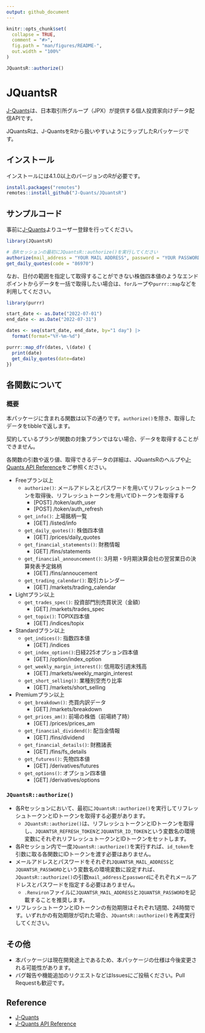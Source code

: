 ---
output: github_document
---


```{r, include = FALSE}
knitr::opts_chunk$set(
  collapse = TRUE,
  comment = "#>",
  fig.path = "man/figures/README-",
  out.width = "100%"
)
```

```{r, include=FALSE}
JQuantsR::authorize()
```

# JQuantsR

<!-- badges: start -->
<!-- badges: end -->

[J-Quants](https://jpx-jquants.com/)は、日本取引所グループ（JPX）が提供する個人投資家向けデータ配信APIです。

JQuantsRは、J-QuantsをRから扱いやすいようにラップしたRパッケージです。


## インストール

インストールには4.1.0以上のバージョンのRが必要です。

```{r, eval=FALSE}
install.packages("remotes")
remotes::install_github("J-Quants/JQuantsR")
```


## サンプルコード

事前に[J-Quants](https://jpx-jquants.com/)よりユーザー登録を行ってください。

```{r, eval=FALSE}
library(JQuantsR)

# 各Rセッションの最初にJQuantsR::authorize()を実行してください
authorize(mail_address = "YOUR MAIL ADDRESS", password = "YOUR PASSWORD")
get_daily_quotes(code = "86970")
```

なお、日付の範囲を指定して取得することができない株価四本値のようなエンドポイントからデータを一括で取得したい場合は、`for`ループや`purrr::map`などを利用してください。

```{r, eval=FALSE}
library(purrr)

start_date <- as.Date("2022-07-01")
end_date <- as.Date("2022-07-31")

dates <- seq(start_date, end_date, by="1 day") |> 
  format(format="%Y-%m-%d")

purrr::map_dfr(dates, \(date) {
  print(date)
  get_daily_quotes(date=date)
})

```


## 各関数について

### 概要

本パッケージに含まれる関数は以下の通りです。`authorize()`を除き、取得したデータをtibbleで返します。

契約しているプランが関数の対象プランではない場合、データを取得することができません。

各関数の引数や返り値、取得できるデータの詳細は、JQuantsRのヘルプや[J-Quants API Reference](https://jpx.gitbook.io/j-quants-ja/api-reference)をご参照ください。

- Freeプラン以上
  - `authorize()`: メールアドレスとパスワードを用いてリフレッシュトークンを取得後、リフレッシュトークンを用いてIDトークンを取得する
    - [POST] /token/auth_user
    - [POST] /token/auth_refresh
  - `get_info()`: 上場銘柄一覧
    - [GET] /listed/info
  - `get_daily_quotes()`: 株価四本値
    - [GET] /prices/daily_quotes
  - `get_financial_statements()`: 財務情報
    - [GET] /fins/statements
  - `get_financial_announcement()`: 3月期・9月期決算会社の翌営業日の決算発表予定銘柄
    - [GET] /fins/annoucement
  - `get_trading_calendar()`: 取引カレンダー
    - [GET] /markets/trading_calendar
- Lightプラン以上
  - `get_trades_spec()`: 投資部門別売買状況（金額）
    - [GET] /markets/trades_spec
  - `get_topix()`: TOPIX四本値
    - [GET] /indices/topix
- Standardプラン以上
  - `get_indices()`: 指数四本値
    - [GET] /indices
  - `get_index_option()`:日経225オプション四本値
    - [GET] /option/index_option
  - `get_weekly_margin_interest()`: 信用取引週末残高
    - [GET] /markets/weekly_margin_interest
  - `get_short_selling()`: 業種別空売り比率
    - [GET] /markets/short_selling
- Premiumプラン以上
  - `get_breakdown()`: 売買内訳データ
    - [GET] /markets/breakdown
  - `get_prices_am()`: 前場の株価（前場終了時）
    - [GET] /prices/prices_am
  - `get_financial_dividend()`: 配当金情報
    - [GET] /fins/dividend
  - `get_financial_details()`: 財務諸表
    - [GET] /fins/fs_details
  - `get_futures()`: 先物四本値
    - [GET] /derivatives/futures
  - `get_options()`: オプション四本値
    - [GET] /derivatives/options

### `JQuantsR::authorize()`

- 各Rセッションにおいて、最初に`JQuantsR::authorize()`を実行してリフレッシュトークンとIDトークンを取得する必要があります。
  - `JQuantsR::authorize()`は、リフレッシュトークンとIDトークンを取得し、`JQUANTSR_REFRESH_TOKEN`と`JQUANTSR_ID_TOKEN`という変数名の環境変数にそれぞれリフレッシュトークンとIDトークンをセットします。
- 各Rセッション内で一度`JQuantsR::authorize()`を実行すれば、`id_token`を引数に取る各関数にIDトークンを渡す必要はありません。
- メールアドレスとパスワードをそれぞれ`JQUANTSR_MAIL_ADDRESS`と`JQUANTSR_PASSWORD`という変数名の環境変数に設定すれば、`JQuantsR::authorize()`の引数`mail_address`と`password`にそれぞれメールアドレスとパスワードを指定する必要はありません。
  - `.Renviron`ファイルに`JQUANTSR_MAIL_ADDRESS`と`JQUANTSR_PASSWORD`を記載することを推奨します。
- リフレッシュトークンとIDトークンの有効期限はそれぞれ1週間、24時間です。いずれかの有効期限が切れた場合、`JQuantsR::authorize()`を再度実行してください。


## その他

- 本パッケージは現在開発途上であるため、本パッケージの仕様は今後変更される可能性があります。
- バグ報告や機能追加のリクエストなどはIssuesにご投稿ください。Pull Requestも歓迎です。


## Reference

- [J-Quants](https://jpx-jquants.com/)
- [J-Quants API Reference](https://jpx.gitbook.io/j-quants-ja/api-reference)
